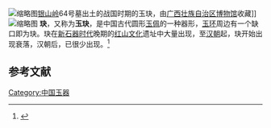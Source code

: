 [[File:YSL-M64-jude_jue.jpg|缩略图]][[银山岭|银山岭]]64号墓出土的战国时期的玉玦，由[[广西壮族自治区博物馆|广西壮族自治区博物馆]]收藏]]
[[File:Jade_Jue,_c._3500_BC_(9974552476).jpg|缩略图]]
'''玦'''，又称为'''玉玦'''，是中国古代圆形[[佩玉|玉佩]]的一种器形，[[玉环|玉环]]周边有一个缺口即为玦。玦在[[新石器时代|新石器时代]]晚期的[[红山文化|红山文化]]遗址中大量出现，至[[汉朝|汉朝]]起，玦开始出现衰落，汉朝后，已很少出现。<ref>{{cite journal |author1=朱姝民|title=中国古代圆玉中环与玦的辨析 |journal=文物鉴定与鉴赏 |date=2012 |issue=12 |page=50-53}}</ref>

==参考文献==
{{reflist}}

[[Category:中国玉器|Category:中国玉器]]